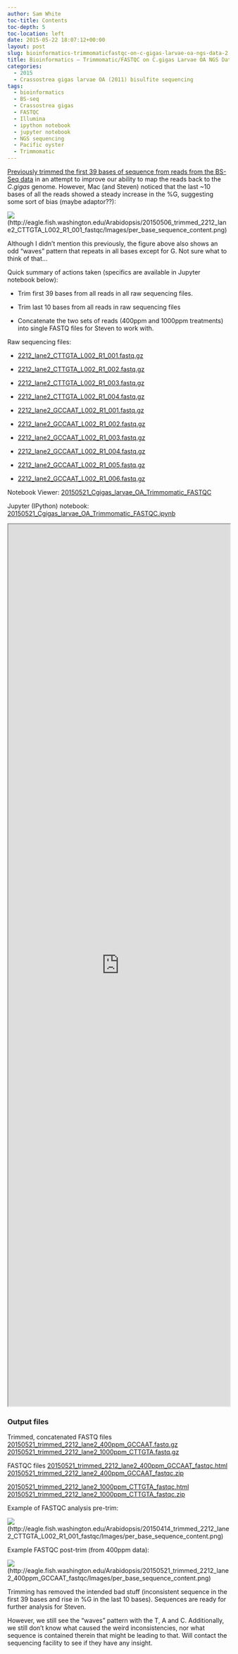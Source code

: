 ```yaml
---
author: Sam White
toc-title: Contents
toc-depth: 5
toc-location: left
date: 2015-05-22 18:07:12+00:00
layout: post
slug: bioinformatics-trimmomaticfastqc-on-c-gigas-larvae-oa-ngs-data-2
title: Bioinformatics – Trimmomatic/FASTQC on C.gigas Larvae OA NGS Data
categories:
  - 2015
  - Crassostrea gigas larvae OA (2011) bisulfite sequencing
tags:
  - bioinformatics
  - BS-seq
  - Crassostrea gigas
  - FASTQC
  - Illumina
  - ipython notebook
  - jupyter notebook
  - NGS sequencing
  - Pacific oyster
  - Trimmomatic
---
```


[Previously trimmed the first 39 bases of sequence from reads from the BS-Seq data](https://robertslab.github.io/sams-notebook/posts/2015/2015-05-07-bioinformatics-trimmomaticfastqc-on-c-gigas-larvae-oa-ngs-data/) in an attempt to improve our ability to map the reads back to the _C.gigas_ genome. However, Mac (and Steven) noticed that the last ~10 bases of all the reads showed a steady increase in the %G, suggesting some sort of bias (maybe adaptor??):

![](https://eagle.fish.washington.edu/Arabidopsis/20150506_trimmed_2212_lane2_CTTGTA_L002_R1_001_fastqc/Images/per_base_sequence_content.png)(http://eagle.fish.washington.edu/Arabidopsis/20150506_trimmed_2212_lane2_CTTGTA_L002_R1_001_fastqc/Images/per_base_sequence_content.png)

Although I didn't mention this previously, the figure above also shows an odd "waves" pattern that repeats in all bases except for G. Not sure what to think of that...

Quick summary of actions taken (specifics are available in Jupyter notebook below):




    
  * Trim first 39 bases from all reads in all raw sequencing files.

    
  * Trim last 10 bases from all reads in raw sequencing files

    
  * Concatenate the two sets of reads (400ppm and 1000ppm treatments) into single FASTQ files for Steven to work with.



Raw sequencing files:


    
  * [2212_lane2_CTTGTA_L002_R1_001.fastq.gz](https://owl.fish.washington.edu/nightingales/C_gigas/2212_lane2_CTTGTA_L002_R1_001.fastq.gz)

    
  * [2212_lane2_CTTGTA_L002_R1_002.fastq.gz](https://owl.fish.washington.edu/nightingales/C_gigas/2212_lane2_CTTGTA_L002_R1_002.fastq.gz)

    
  * [2212_lane2_CTTGTA_L002_R1_003.fastq.gz](https://owl.fish.washington.edu/nightingales/C_gigas/2212_lane2_CTTGTA_L002_R1_003.fastq.gz)

    
  * [2212_lane2_CTTGTA_L002_R1_004.fastq.gz](https://owl.fish.washington.edu/nightingales/C_gigas/2212_lane2_CTTGTA_L002_R1_004.fastq.gz)

    
  * [2212_lane2_GCCAAT_L002_R1_001.fastq.gz](https://owl.fish.washington.edu/nightingales/C_gigas/2212_lane2_GCCAAT_L002_R1_001.fastq.gz)

    
  * [2212_lane2_GCCAAT_L002_R1_002.fastq.gz](https://owl.fish.washington.edu/nightingales/C_gigas/2212_lane2_GCCAAT_L002_R1_002.fastq.gz)

    
  * [2212_lane2_GCCAAT_L002_R1_003.fastq.gz](https://owl.fish.washington.edu/nightingales/C_gigas/2212_lane2_GCCAAT_L002_R1_003.fastq.gz)

    
  * [2212_lane2_GCCAAT_L002_R1_004.fastq.gz](https://owl.fish.washington.edu/nightingales/C_gigas/2212_lane2_GCCAAT_L002_R1_004.fastq.gz)

    
  * [2212_lane2_GCCAAT_L002_R1_005.fastq.gz](https://owl.fish.washington.edu/nightingales/C_gigas/2212_lane2_GCCAAT_L002_R1_005.fastq.gz)

    
  * [2212_lane2_GCCAAT_L002_R1_006.fastq.gz](https://owl.fish.washington.edu/nightingales/C_gigas/2212_lane2_GCCAAT_L002_R1_006.fastq.gz)



Notebook Viewer: [20150521_Cgigas_larvae_OA_Trimmomatic_FASTQC](https://nbviewer.ipython.org/url/eagle.fish.washington.edu/Arabidopsis/iPythonNotebooks/20150521_Cgigas_larvae_OA_Trimmomatic_FASTQC.ipynb)

Jupyter (IPython) notebook: [20150521_Cgigas_larvae_OA_Trimmomatic_FASTQC.ipynb](https://eagle.fish.washington.edu/Arabidopsis/iPythonNotebooks/20150521_Cgigas_larvae_OA_Trimmomatic_FASTQC.ipynb)



<iframe src="https://nbviewer.ipython.org/url/eagle.fish.washington.edu/Arabidopsis/iPythonNotebooks/20150521_Cgigas_larvae_OA_Trimmomatic_FASTQC.ipynb" width="100%" height="2000" scrolling="yes"></iframe>





### Output files



Trimmed, concatenated FASTQ files
[20150521_trimmed_2212_lane2_400ppm_GCCAAT.fastq.gz](https://eagle.fish.washington.edu/Arabidopsis/20150521_trimmed_2212_lane2_400ppm_GCCAAT.fastq.gz)
[20150521_trimmed_2212_lane2_1000ppm_CTTGTA.fastq.gz](https://eagle.fish.washington.edu/Arabidopsis/20150521_trimmed_2212_lane2_1000ppm_CTTGTA.fastq.gz)



FASTQC files
[20150521_trimmed_2212_lane2_400ppm_GCCAAT_fastqc.html](https://eagle.fish.washington.edu/Arabidopsis/20150521_trimmed_2212_lane2_400ppm_GCCAAT_fastqc.html)
[20150521_trimmed_2212_lane2_400ppm_GCCAAT_fastqc.zip](https://eagle.fish.washington.edu/Arabidopsis/20150521_trimmed_2212_lane2_400ppm_GCCAAT_fastqc.zip)

[20150521_trimmed_2212_lane2_1000ppm_CTTGTA_fastqc.html](https://eagle.fish.washington.edu/Arabidopsis/20150521_trimmed_2212_lane2_1000ppm_CTTGTA_fastqc.html)
[20150521_trimmed_2212_lane2_1000ppm_CTTGTA_fastqc.zip](https://eagle.fish.washington.edu/Arabidopsis/20150521_trimmed_2212_lane2_1000ppm_CTTGTA_fastqc.zip)



Example of FASTQC analysis pre-trim:

![](https://eagle.fish.washington.edu/Arabidopsis/20150414_trimmed_2212_lane2_CTTGTA_L002_R1_001_fastqc/Images/per_base_sequence_content.png)(http://eagle.fish.washington.edu/Arabidopsis/20150414_trimmed_2212_lane2_CTTGTA_L002_R1_001_fastqc/Images/per_base_sequence_content.png)





Example FASTQC post-trim (from 400ppm data):

![](https://eagle.fish.washington.edu/Arabidopsis/20150521_trimmed_2212_lane2_400ppm_GCCAAT_fastqc/Images/per_base_sequence_content.png)(http://eagle.fish.washington.edu/Arabidopsis/20150521_trimmed_2212_lane2_400ppm_GCCAAT_fastqc/Images/per_base_sequence_content.png)



Trimming has removed the intended bad stuff (inconsistent sequence in the first 39 bases and rise in %G in the last 10 bases). Sequences are ready for further analysis for Steven.

However, we still see the "waves" pattern with the T, A and C. Additionally, we still don't know what caused the weird inconsistencies, nor what sequence is contained therein that might be leading to that. Will contact the sequencing facility to see if they have any insight.
